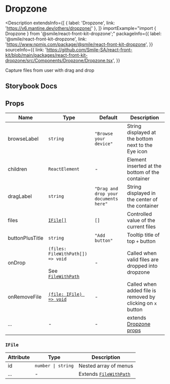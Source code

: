 # Dropzone

<Description
  extendsInfo={[
    { label: 'Dropzone', link: 'https://v6.mantine.dev/others/dropzone/' },
  ]}
  importExample="import { Dropzone } from '@smile/react-front-kit-dropzone';"
  packageInfo={{
    label: '@smile/react-front-kit-dropzone',
    link: 'https://www.npmjs.com/package/@smile/react-front-kit-dropzone',
  }}
  sourceInfo={{
    link: 'https://github.com/Smile-SA/react-front-kit/blob/main/packages/react-front-kit-dropzone/src/Components/Dropzone/Dropzone.tsx',
  }}
>
  Capture files from user with drag and drop
</Description>

## Storybook Docs

<StorybookEmbed storyId="3-custom-components-dropzone--docs" height="970" />

## Props

| Name            | Type                                                                                                                                                                                                | Default                               | Description                                                               |
| --------------- | --------------------------------------------------------------------------------------------------------------------------------------------------------------------------------------------------- | ------------------------------------- | ------------------------------------------------------------------------- |
| browseLabel     | `string`                                                                                                                                                                                            | `"Browse your device"`                | String displayed at the bottom next to the Eye icon                       |
| children        | `ReactElement`                                                                                                                                                                                      | -                                     | Element inserted at the bottom of the container                           |
| dragLabel       | `string`                                                                                                                                                                                            | `"Drag and drop your documents here"` | String displayed in the center of the container                           |
| files           | [`IFile[]`](#ifile)                                                                                                                                                                                 | `[]`                                  | Controlled value of the current files                                     |
| buttonPlusTitle | `string`                                                                                                                                                                                            | `"Add button"`                        | Tooltip title of top `+` button                                           |
| onDrop          | `(files: FileWithPath[]) => void` <br/><br/> See [`FileWithPath`](https://github.com/rtivital/react-dropzone-esm/blob/4bbb571f0d4c01d65025165d891a94c012a468fe/types/react-dropzone.d.ts#L3C1-L3C1) | -                                     | Called when valid files are dropped into dropzone                         |
| onRemoveFile    | [`(file: IFile) => void`](#ifile)                                                                                                                                                                   | -                                     | Called when added file is removed by clicking on `x` button               |
| ...             | -                                                                                                                                                                                                   | -                                     | extends [Dropzone props](https://v6.mantine.dev/others/dropzone/?t=props) |

### `IFile`

| Attribute | Type               | Description                                                                                                                                                |
| --------- | ------------------ | ---------------------------------------------------------------------------------------------------------------------------------------------------------- |
| id        | `number \| string` | Nested array of menus                                                                                                                                      |
| ...       | -                  | Extends [`FileWithPath`](https://github.com/rtivital/react-dropzone-esm/blob/4bbb571f0d4c01d65025165d891a94c012a468fe/types/react-dropzone.d.ts#L3C1-L3C1) |
